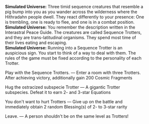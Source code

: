 {{Dialogue Start}}
:'''Simulated Universe:''' Three timid sequence creatures that resemble a pig bump into you as you wander across the wilderness where the Hithradahn people dwell. They react differently to your presence: One is trembling, one is ready to flee, and one is in a combat position.
:'''Simulated Universe:''' You remember the description written in the Interastral Peace Guide. The creatures are called Sequence Trotters, and they are trans-latitudinal organisms. They spend most time of their lives eating and escaping.
:'''Simulated Universe:''' Running into a Sequence Trotter is an auspicious sign. You start to think of a way to deal with them. The rules of the game must be fixed according to the personality of each Trotter.
:{{DIcon|Star}} Play with the Sequence Trotters. &mdash; Enter a room with three Trotters. After achieving victory, additionally gain 200 Cosmic Fragments
:{{DIcon|Star}} Hug the ostracized subspecie Trotter &mdash; A gigantic Trotter subspecies. Defeat it to earn 2- and 3-star Equations
:{{DIcon|Star}} You don't want to hurt Trotters &mdash; Give up on the battle and immediately obtain 2 random Blessing(s) of 2- to 3-star rarity
:{{DIcon|Star}} Leave. &mdash; A person shouldn't be on the same level as Trotters!
{{Dialogue End}}